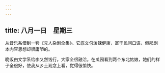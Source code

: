 ```yaml
---
---
---
```

title: 八月一日　星期三
---




从音乐系借到一套《元人杂剧全集》。它底文句泼辣健康，富于民间口语，但那剧本内容思想却很庸陋的。

晚饭由文学系给李又然饯行，大家全很融洽。在瓜园看到两个东北姑娘，她们的样子全很好，使我从乡土观念上看，觉得很愉快。